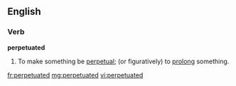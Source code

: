 ==English==

===Verb===
'''perpetuated'''

# {{past of|[[perpetuate]]}}  To make something be [[perpetual]]; (or figuratively) to [[prolong]] something.

[[fr:perpetuated]]
[[mg:perpetuated]]
[[vi:perpetuated]]